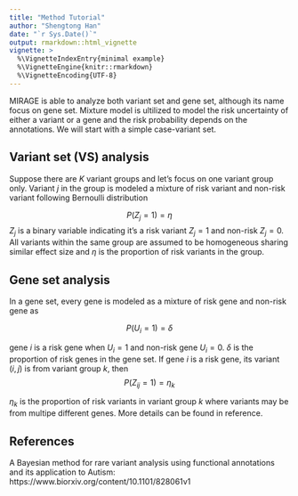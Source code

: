 ```yaml
---
title: "Method Tutorial"
author: "Shengtong Han"
date: "`r Sys.Date()`"
output: rmarkdown::html_vignette
vignette: >
  %\VignetteIndexEntry{minimal example}
  %\VignetteEngine{knitr::rmarkdown}
  %\VignetteEncoding{UTF-8}
---
```


MIRAGE is able to analyze both variant set and gene set, although its name focus on gene set. Mixture model is ultilized to model the risk uncertainty of either a variant or a gene and the risk probability depends on the annotations. We will start with a simple case-variant set.     

## Variant set (VS) analysis 
Suppose there are $K$ variant groups and let's focus on one variant group only. Variant $j$ in the group is modeled a mixture of risk variant and non-risk variant following Bernoulli distribution 

$$P(Z_j=1)=\eta$$
$Z_j$ is a binary variable indicating it's a risk variant $Z_j=1$ and non-risk $Z_j=0$. All variants within the same group are assumed to be homogeneous sharing similar effect size and $\eta$ is the proportion of risk variants in the group.  


## Gene set analysis 

In a gene set, every gene is modeled as a mixture of risk gene and non-risk gene as 

$$P(U_i=1)=\delta$$

gene $i$ is a risk gene when $U_i=1$ and non-risk gene $U_i=0$. $\delta$ is the proportion of risk genes in the gene set.  If gene $i$ is a risk gene, its variant $(i,j)$ is from variant group $k$, then 
$$P(Z_{ij}=1)=\eta_k$$

$\eta_k$ is the proportion of risk variants in variant group $k$ where variants may be from multipe different genes. More details can be found in reference. 


## References 

A Bayesian method for rare variant analysis using functional annotations and its application to Autism: https://www.biorxiv.org/content/10.1101/828061v1



























